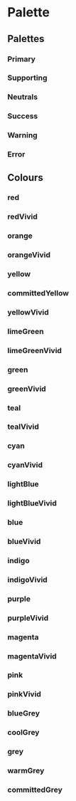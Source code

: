 
<Meta title="Design System|Colour" />

# Palette

<Flex mb={4} flexWrap="wrap">
  <Swatch name="primary" color={theme.palette.primary} />
  <Swatch name="supporting" color={theme.palette.supporting} />
  <Swatch name="success" color={theme.palette.success} />
  <Swatch name="warning" color={theme.palette.warning} />
  <Swatch name="error" color={theme.palette.error} />
  <Swatch name="bg" color={theme.palette.bg} />
  <Swatch name="text" color={theme.palette.text} />
  <Swatch name="lighttext" color={theme.palette.lighttext} />
</Flex>

## Palettes

### Primary

<Palette name="primary" colors={theme.palettes.primary} />

### Supporting

<Palette name="supporting" colors={theme.palettes.supporting} />

### Neutrals

<Palette name="neutrals" colors={theme.palettes.neutral} />

### Success

<Palette name="secondary" colors={theme.palettes.success} />

### Warning

<Palette name="warning" colors={theme.palettes.warning} />

### Error

<Palette name="error" colors={theme.palettes.error} />

## Colours

### red

<Palette name="red" colors={colors.red} />

### redVivid

<Palette name="redVivid" colors={colors.redVivid} />

### orange

<Palette name="orange" colors={colors.orange} />

### orangeVivid

<Palette name="orangeVivid" colors={colors.orangeVivid} />

### yellow

<Palette name="yellow" colors={colors.yellow} />

### committedYellow

<Palette name="committedYellow" colors={colors.committedYellow} />

### yellowVivid

<Palette name="yellowVivid" colors={colors.yellowVivid} />

### limeGreen

<Palette name="limeGreen" colors={colors.limeGreen} />

### limeGreenVivid

<Palette name="limeGreenVivid" colors={colors.limeGreenVivid} />

### green

<Palette name="green" colors={colors.green} />

### greenVivid

<Palette name="greenVivid" colors={colors.greenVivid} />

### teal

<Palette name="teal" colors={colors.teal} />

### tealVivid

<Palette name="tealVivid" colors={colors.tealVivid} />

### cyan

<Palette name="cyan" colors={colors.cyan} />

### cyanVivid

<Palette name="cyanVivid" colors={colors.cyanVivid} />

### lightBlue

<Palette name="lightBlue" colors={colors.lightBlue} />

### lightBlueVivid

<Palette name="lightBlueVivid" colors={colors.lightBlueVivid} />

### blue

<Palette name="blue" colors={colors.blue} />

### blueVivid

<Palette name="blueVivid" colors={colors.blueVivid} />

### indigo

<Palette name="indigo" colors={colors.indigo} />

### indigoVivid

<Palette name="indigoVivid" colors={colors.indigoVivid} />

### purple

<Palette name="purple" colors={colors.purple} />

### purpleVivid

<Palette name="purpleVivid" colors={colors.purpleVivid} />

### magenta

<Palette name="magenta" colors={colors.magenta} />

### magentaVivid

<Palette name="magentaVivid" colors={colors.magentaVivid} />

### pink

<Palette name="pink" colors={colors.pink} />

### pinkVivid

<Palette name="pinkVivid" colors={colors.pinkVivid} />

### blueGrey

<Palette name="blueGrey" colors={colors.blueGrey} />

### coolGrey

<Palette name="coolGrey" colors={colors.coolGrey} />

### grey

<Palette name="grey" colors={colors.grey} />

### warmGrey

<Palette name="warmGrey" colors={colors.warmGrey} />

### committedGrey

<Palette name="committedGrey" colors={colors.committedGrey} />
